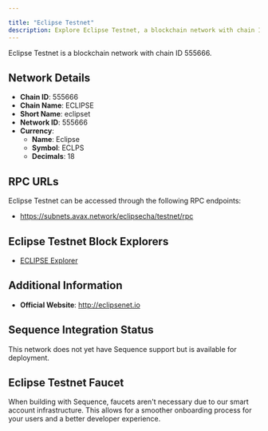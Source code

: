```yaml
---

title: "Eclipse Testnet"
description: Explore Eclipse Testnet, a blockchain network with chain ID 555666. Learn about its native currency, Eclipse, and how to interact with the network.
---
```




Eclipse Testnet is a blockchain network with chain ID 555666.

## Network Details

- **Chain ID**: 555666
- **Chain Name**: ECLIPSE
- **Short Name**: eclipset
- **Network ID**: 555666
- **Currency**: 
  - **Name**: Eclipse
  - **Symbol**: ECLPS
  - **Decimals**: 18

## RPC URLs

Eclipse Testnet can be accessed through the following RPC endpoints:

- https://subnets.avax.network/eclipsecha/testnet/rpc

## Eclipse Testnet Block Explorers

- [ECLIPSE Explorer](https://subnets-test.avax.network/eclipsecha)

## Additional Information

- **Official Website**: http://eclipsenet.io

## Sequence Integration Status

This network does not yet have Sequence support but is available for deployment.

## Eclipse Testnet Faucet

When building with Sequence, faucets aren't necessary due to our smart account infrastructure. This allows for a smoother onboarding process for your users and a better developer experience.
